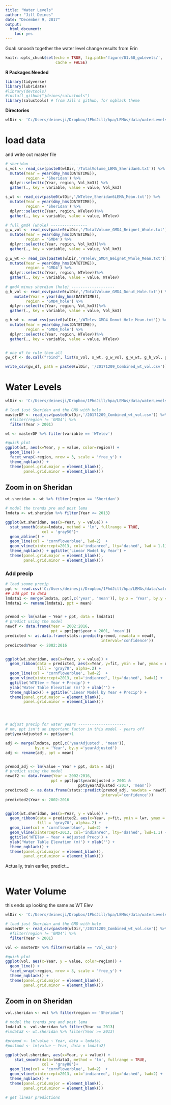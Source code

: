 ```yaml
---
title: "Water Levels"
author: "Jill Deines"
date: "December 9, 2017"
output: 
  html_document:
    toc: yes
---
```


Goal: smoosh together the water level change results from Erin

```r
knitr::opts_chunk$set(echo = TRUE, fig.path='figure/01.60_gwLevels/',
                      cache = FALSE)
```

**R Packages Needed**

```r
library(tidyverse)
library(lubridate)
#library(devtools)
#install_github("jdeines/salustools")
library(salustools) # from Jill's github, for nqblack theme
```

**Directories**

```r
wlDir <- 'C:/Users/deinesji/Dropbox/1PhdJill/hpa/LEMAs/data/waterLevels_Haacker'
```

# load data
and write out master file

```r
# sheridan -----------------------
s_vol <- read_csv(paste0(wlDir,'/TotalVolume_LEMA_Sheridan6.txt')) %>%
  mutate(Year = year(dmy_hms(DATETIME)),
         region = 'Sheridan') %>%
  dplyr::select(c(Year, region, Vol_km3)) %>%
  gather(., key = variable, value = value, Vol_km3)

s_wt <- read_csv(paste0(wlDir,'/WTelev_Sheridan6LEMA_Mean.txt')) %>%
  mutate(Year = year(dmy_hms(DATETIME)),
         region = 'Sheridan') %>%
  dplyr::select(c(Year, region, WTelev))%>%
  gather(., key = variable, value = value, WTelev)

# full gmd4 (whole) ----------------
g_w_vol <- read_csv(paste0(wlDir,'/TotalVolume_GMD4_Beignet_Whole.txt')) %>%
  mutate(Year = year(dmy_hms(DATETIME)),
         region = 'GMD4') %>%
  dplyr::select(c(Year, region, Vol_km3))%>%
  gather(., key = variable, value = value, Vol_km3)
  
g_w_wt <- read_csv(paste0(wlDir,'/WTelev_GMD4_Beignet_Whole_Mean.txt'))%>%
  mutate(Year = year(dmy_hms(DATETIME)),
         region = 'GMD4') %>%
  dplyr::select(c(Year, region, WTelev))%>%
  gather(., key = variable, value = value, WTelev)
  
# gmd4 minus sherdian (hole) -------------------
g_h_vol <- read_csv(paste0(wlDir,'/TotalVolume_GMD4_Donut_Hole.txt')) %>%
    mutate(Year = year(dmy_hms(DATETIME)),
         region = 'GMD4_hole') %>%
  dplyr::select(c(Year, region, Vol_km3))%>%
  gather(., key = variable, value = value, Vol_km3)

g_h_wt <- read_csv(paste0(wlDir,'/WTelev_GMD4_Donut_Hole_Mean.txt')) %>%
  mutate(Year = year(dmy_hms(DATETIME)),
         region = 'GMD4_hole') %>%
  dplyr::select(c(Year, region, WTelev))%>%
  gather(., key = variable, value = value, WTelev)


# one df to rule them all
gw_df <- do.call("rbind", list(s_vol, s_wt, g_w_vol, g_w_wt, g_h_vol, g_h_wt))

write_csv(gw_df, path = paste0(wlDir, '/20171209_Combined_wt_vol.csv'))
```

# Water Levels

```r
wlDir <- 'C:/Users/deinesji/Dropbox/1PhdJill/hpa/LEMAs/data/waterLevels_Haacker'

# load just Sheridan and the GMD with hole
masterDF <- read_csv(paste0(wlDir,'/20171209_Combined_wt_vol.csv')) %>%
  #filter(region != 'GMD4') %>%
  filter(Year > 2001) 

wt <- masterDF %>% filter(variable == 'WTelev')

#quick plot
ggplot(wt, aes(x=Year, y = value, color=region)) +
  geom_line() +
  facet_wrap(~region, nrow = 3, scale = 'free_y') +
  theme_nqblack() +
  theme(panel.grid.major = element_blank(), 
        panel.grid.minor = element_blank())
```

## Zoom in on Sheridan

```r


wt.sheridan <- wt %>% filter(region == 'Sheridan')

# model the trends pre and post lema
lmdata <- wt.sheridan %>% filter(Year <= 2013)

ggplot(wt.sheridan, aes(x=Year, y = value)) +
  stat_smooth(data=lmdata, method = 'lm', fullrange = TRUE,
                col = 'gray50')+
  geom_abline() + 
  geom_line(col = 'cornflowerblue', lwd=2)  +
  geom_vline(xintercept=2013, col='indianred', lty='dashed', lwd = 1.1) +
  theme_nqblack() + ggtitle('Linear Model by Year') +
  theme(panel.grid.major = element_blank(), 
        panel.grid.minor = element_blank())

```

### Add precip

```r
# load soome precip
ppt <- read.csv('C:/Users/deinesji/Dropbox/1PhdJill/hpa/LEMAs/data/salus/weather/weatherCheckSheridan/Sheridan5_gridmet_meanPrecip_1000_from1990.csv')
## add ppt to data
lmdata1 <- merge(lmdata, ppt[,c('year', 'mean')], by.x = 'Year', by.y ='year')
lmdata1 <- rename(lmdata1, ppt = mean)


premod <- lm(value ~ Year + ppt, data = lmdata1)
# predict using the model
newdf <- data.frame(Year = 2002:2016,
                    ppt = ppt[ppt$year > 2001, 'mean'])
predicted <- as.data.frame(stats::predict(premod, newdata = newdf,
                                          interval='confidence'))
predicted$Year <- 2002:2016


ggplot(wt.sheridan, aes(x=Year, y = value)) +
  geom_ribbon(data = predicted, aes(x=Year, y=fit, ymin = lwr, ymax = upr),
              fill = 'gray70', alpha=.2) +
  geom_line(col = 'cornflowerblue', lwd=2)  +
  geom_vline(xintercept=2013, col='indianred', lty='dashed', lwd=1) +
  ggtitle('WTElev ~ Year + Precip') +  
  ylab('Water Table Elevation (m)') + xlab('') +
  theme_nqblack() + ggtitle('Linear Model by Year + Precip') +
  theme(panel.grid.major = element_blank(), 
        panel.grid.minor = element_blank())




# adjust precip for water years ---------------------
# nm, ppt isn't an important factor in this model - years off
ppt$yearAdjusted <- ppt$year+1

adj <- merge(lmdata, ppt[,c('yearAdjusted', 'mean')],
             by.x = 'Year', by.y ='yearAdjusted')
adj <- rename(adj, ppt = mean)


premod_adj <- lm(value ~ Year + ppt, data = adj)
# predict using the model
newdf2 <- data.frame(Year = 2002:2016,
                    ppt = ppt[ppt$yearAdjusted > 2001 &
                                ppt$yearAdjusted <2017, 'mean'])
predicted2 <- as.data.frame(stats::predict(premod_adj, newdata = newdf2,
                                          interval='confidence'))
predicted2$Year <- 2002:2016


ggplot(wt.sheridan, aes(x=Year, y = value)) +
  geom_ribbon(data = predicted2, aes(x=Year, y=fit, ymin = lwr, ymax = upr),
              fill = 'gray70', alpha=.2) +
  geom_line(col = 'cornflowerblue', lwd=2)  +
  geom_vline(xintercept=2013, col='indianred', lty='dashed', lwd=1.1) +
  ggtitle('WTElev ~ Year + Adjusted Precp') +
  ylab('Water Table Elevation (m)') + xlab('') +
  theme_nqblack() +
  theme(panel.grid.major = element_blank(),
        panel.grid.minor = element_blank())


```

Actually, train earlier, predict...

```r

```

# Water Volume
this ends up looking the same as WT Elev

```r
wlDir <- 'C:/Users/deinesji/Dropbox/1PhdJill/hpa/LEMAs/data/waterLevels_Haacker'

# load just Sheridan and the GMD with hole
masterDF <- read_csv(paste0(wlDir,'/20171209_Combined_wt_vol.csv')) %>%
  #filter(region != 'GMD4') %>%
  filter(Year > 2001) 

vol <- masterDF %>% filter(variable == 'Vol_km3')

#quick plot
ggplot(vol, aes(x=Year, y = value, color=region)) +
  geom_line() +
  facet_wrap(~region, nrow = 3, scale = 'free_y') +
  theme_nqblack() +
  theme(panel.grid.major = element_blank(), 
        panel.grid.minor = element_blank())
```

## Zoom in on Sheridan

```r
vol.sheridan <- vol %>% filter(region == 'Sheridan')

# model the trends pre and post lema
lmdata3 <- vol.sheridan %>% filter(Year <= 2013)
#lmdata2 <- wt.sheridan %>% filter(Year >= 2013)

#premod <- lm(value ~ Year, data = lmdata)
#postmod <- lm(value ~ Year, data = lmdata2)

ggplot(vol.sheridan, aes(x=Year, y = value)) +
    stat_smooth(data=lmdata3, method = 'lm', fullrange = TRUE,
                col = 'gray88')+
  geom_line(col = 'cornflowerblue', lwd=2)  +
  geom_vline(xintercept=2013, col='indianred', lty='dashed', lwd=2) +
  theme_nqblack() +
  theme(panel.grid.major = element_blank(), 
        panel.grid.minor = element_blank())

# get linear predictions

```
